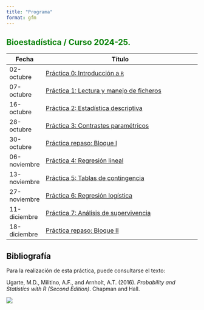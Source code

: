 ```yaml
---
title: "Programa"
format: gfm
---
```


## Bioestadística / Curso 2024-25. {style="color: green"}

| Fecha        | Título                                                       |
|--------------|--------------------------------------------------------------|
| 02-octubre   | [Práctica 0: Introducción a `R`](./Practica0.html)           |
| 07-octubre   | [Práctica 1: Lectura y manejo de ficheros](./Practica1.html) |
| 16-octubre   | [Práctica 2: Estadística descriptiva](./Practica2.html)      |
| 28-octubre   | [Práctica 3: Contrastes paramétricos](./Practica3.html)      |
| 30-octubre   | [Práctica repaso: Bloque I](./PracticaRepasoI.html)          |
| 06-noviembre | [Práctica 4: Regresión lineal](./Practica4.html)             |
| 13-noviembre | [Práctica 5: Tablas de contingencia](./Practica5.html)       |
| 27-noviembre | [Práctica 6: Regresión logística](./Practica6.html)          |
| 11-diciembre | [Práctica 7: Análisis de supervivencia](./Practica7.html)    |
| 18-diciembre | [Práctica repaso: Bloque II](./PracticaRepasoII.html)        |

## Bibliografía {style="color: black"}

Para la realización de esta práctica, puede consultarse el texto:

Ugarte, M.D., Militino, A.F., and Arnholt, A.T. (2016). *Probability and Statistics with R (Second Edition)*. Chapman and Hall.

![](img/PASWR2.jpg)
